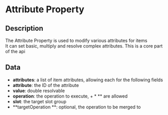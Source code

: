 # Attribute Property

## Description

 The Attribute Property is used to modify various attributes for items  
It can set basic, multiply and resolve complex attributes. This is a core part of the api

## Data

- **attributes**: a list of item attributes, allowing each for the following fields
- **attribute**:  the ID of the attribute
- **value**:  double resolvable
- **operation**:  the operation to execute, + * ** are allowed
- **slot**:  the target slot group
- **targetOperation **:  optional, the operation to be merged to

